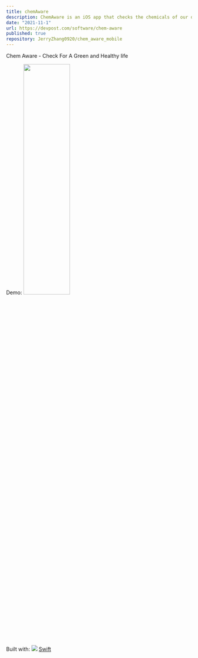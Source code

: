 ```yaml
---
title: chemAware
description: ChemAware is an iOS app that checks the chemicals of our daily use.
date: "2021-11-1"
url: https://devpost.com/software/chem-aware
published: true
repository: JerryZhang0920/chem_aware_mobile
---
```

Chem Aware - Check For A Green and Healthy life

Demo:
<img src="https://github.com/JerryZhang0920/chem_aware_mobile/blob/main/media/chemaware.gif?raw=true"  width="50%" height="40%" />

Built with:
<img src="{https://img.shields.io/badge/Python-313638?style=for-the-badge&logo=python&logoColor=white}" />
[Swift](https://img.shields.io/badge/Swift-313638?style=for-the-badge&logo=swift&logoColor=white)


